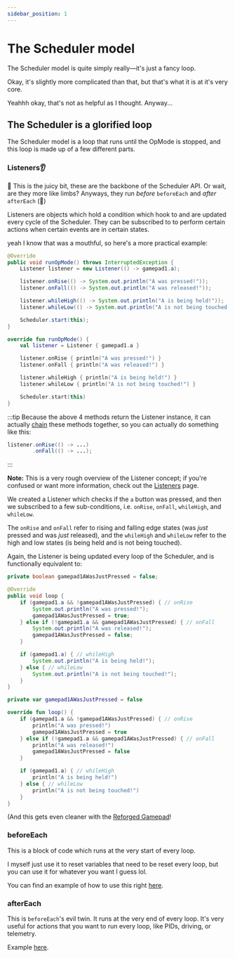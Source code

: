 ```yaml
---
sidebar_position: 1
---
```



# The Scheduler model

The Scheduler model is quite simply really—it's just a fancy loop.

<EmptyLoopDiagram/>

Okay, it's slightly more complicated than that, but that's what it is at it's very core.

<OrderedLoopDiagram/>

Yeahhh okay, that's not as helpful as I thought. Anyway...

## The Scheduler is a glorified loop

The Scheduler model is a loop that runs until the OpMode is stopped, and this loop is made up of a few different parts.

### Listeners👂

👀 This is the juicy bit, these are the backbone of the Scheduler API. Or wait, are they more like limbs? Anyways, they run *before* `beforeEach` and *after* `afterEach` (🤯)

Listeners are objects which hold a condition which hook to and are updated every cycle of the Scheduler. They can be
subscribed to to perform certain actions when certain events are in certain states.

yeah I know that was a mouthful, so here's a more practical example:

<Tabs groupId="programming-language">
<TabItem value="java" label="Java">

  ```java
  @Override
  public void runOpMode() throws InterruptedException {
      Listener listener = new Listener(() -> gamepad1.a);

      listener.onRise(() -> System.out.println("A was pressed!"));
      listener.onFall(() -> System.out.println("A was released!"));

      listener.whileHigh(() -> System.out.println("A is being held!"));
      listener.whileLow(() -> System.out.println("A is not being touched!"));

      Scheduler.start(this);
  }
  ```

</TabItem>
<TabItem value="kt" label="Kotlin">

  ```kotlin
  override fun runOpMode() {
      val listener = Listener { gamepad1.a }

      listener.onRise { println("A was pressed!") }
      listener.onFall { println("A was released!") }

      listener.whileHigh { println("A is being held!") }
      listener.whileLow { println("A is not being touched!") }

      Scheduler.start(this)
  }
  ```

</TabItem>
</Tabs>

:::tip
Because the above 4 methods return the Listener instance, it can actually [chain](https://stackoverflow.com/questions/2872222/how-to-do-method-chaining-in-java-o-m1-m2-m3-m4) these methods together, so you can
actually do something like this:
```java
listener.onRise(() -> ...)
        .onFall(() -> ...);
```
:::

**Note:** This is a very rough overview of the Listener concept; if you're confused or want more information, check out
the [Listeners](./listeners) page.

We created a Listener which checks if the `a` button was pressed, and then we subscribed to a few sub-conditions, i.e.
`onRise`, `onFall`, `whileHigh`, and `whileLow`.

The `onRise` and `onFall` refer to rising and falling edge states (was *just* pressed and was *just* released), and the
`whileHigh` and `whileLow` refer to the high and low states (is being held and is not being touched).

Again, the Listener is being updated every loop of the Scheduler, and is functionally equivalent to:

<Tabs groupId="programming-language">
<TabItem value="java" label="Java">

  ```java title="(Using normal OpMode)"
  private boolean gamepad1AWasJustPressed = false;

  @Override
  public void loop {
      if (gamepad1.a && !gamepad1AWasJustPressed) { // onRise
          System.out.println("A was pressed!");
          gamepad1AWasJustPressed = true;
      } else if (!gamepad1.a && gamepad1AWasJustPressed) { // onFall
          System.out.println("A was released!");
          gamepad1AWasJustPressed = false;
      }

      if (gamepad1.a) { // whileHigh
          System.out.println("A is being held!");
      } else { // whileLow
          System.out.println("A is not being touched!");
      }
  }
  ```

</TabItem>
<TabItem value="kt" label="Kotlin">

  ```kotlin title="(Using normal OpMode)"
  private var gamepad1AWasJustPressed = false

  override fun loop() {
      if (gamepad1.a && !gamepad1AWasJustPressed) { // onRise
          println("A was pressed!")
          gamepad1AWasJustPressed = true
      } else if (!gamepad1.a && gamepad1AWasJustPressed) { // onFall
          println("A was released!")
          gamepad1AWasJustPressed = false
      }

      if (gamepad1.a) { // whileHigh
          println("A is being held!")
      } else { // whileLow
          println("A is not being touched!")
      }
  }
  ```

</TabItem>
</Tabs>

(And this gets even cleaner with the [Reforged Gamepad](./reforged-gamepad)!

### beforeEach

This is a block of code which runs at the very start of every loop.

I myself just use it to reset variables that need to be reset every loop, but you can use it for whatever you want I
guess lol.

You can find an example of how to use this right [here](./scheduler#schedulerbeforeeach).

### afterEach

This is `beforeEach`'s evil twin. It runs at the very end of every loop. It's very useful for actions that you
want to run every loop, like PIDs, driving, or telemetry.

Example [here](./scheduler#schedulerlaunch-).

<CuteSun/>

